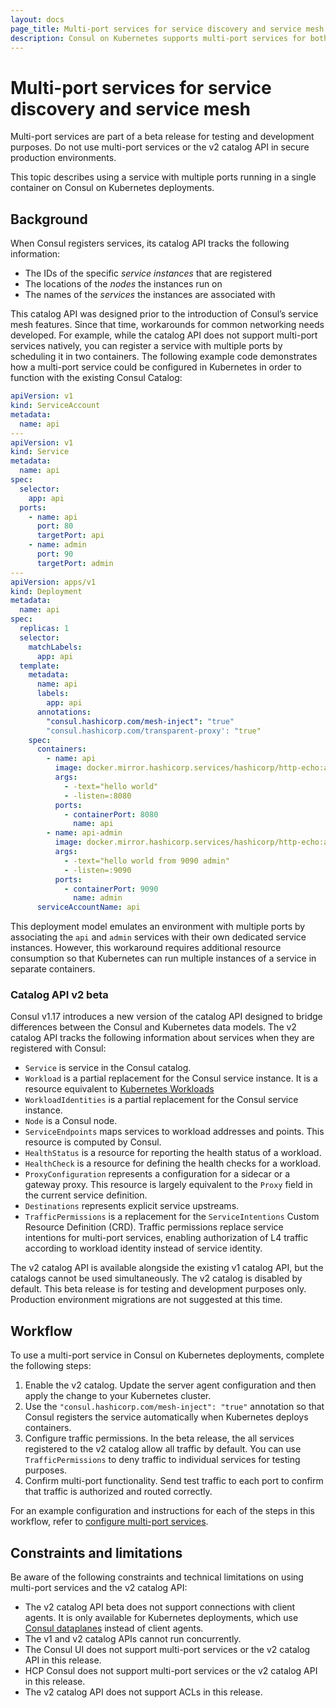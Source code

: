 ```yaml
---
layout: docs
page_title: Multi-port services for service discovery and service mesh
description: Consul on Kubernetes supports multi-port services for both service discovery and service mesh scenarios. Learn about Consul’s v2 catalog changes to support multiple ports for a service running in a single container.
---
```


# Multi-port services for service discovery and service mesh

<Warning>
Multi-port services are part of a beta release for testing and development purposes. Do not use multi-port services or the v2 catalog API in secure production environments.
</Warning>

This topic describes using a service with multiple ports running in a single container on Consul on Kubernetes deployments.

## Background

When Consul registers services, its catalog API tracks the following information:

- The IDs of the specific _service instances_ that are registered
- The locations of the _nodes_ the instances run on
- The names of the _services_ the instances are associated with

This catalog API was designed prior to the introduction of Consul’s service mesh features. Since that time, workarounds for common networking needs developed. For example, while the catalog API does not support multi-port services natively, you can register a service with multiple ports by scheduling it in two containers. The following example code demonstrates how a multi-port service could be configured in Kubernetes in order to function with the existing Consul Catalog:

<CodeBlockConfig hideClipboard>

```yaml
apiVersion: v1
kind: ServiceAccount
metadata:
  name: api
---
apiVersion: v1
kind: Service
metadata:
  name: api
spec:
  selector:
    app: api
  ports:
    - name: api
      port: 80
      targetPort: api
    - name: admin
      port: 90
      targetPort: admin
---
apiVersion: apps/v1
kind: Deployment
metadata:
  name: api
spec:
  replicas: 1
  selector:
    matchLabels:
      app: api
  template:
    metadata:
      name: api
      labels:
        app: api
      annotations:
        "consul.hashicorp.com/mesh-inject": "true"
        "consul.hashicorp.com/transparent-proxy': "true"
    spec:
      containers:
        - name: api
          image: docker.mirror.hashicorp.services/hashicorp/http-echo:alpine
          args:
            - -text="hello world"
            - -listen=:8080
          ports:
            - containerPort: 8080
              name: api
        - name: api-admin
          image: docker.mirror.hashicorp.services/hashicorp/http-echo:alpine
          args:
            - -text="hello world from 9090 admin"
            - -listen=:9090
          ports:
            - containerPort: 9090
              name: admin
      serviceAccountName: api
```

</CodeBlockConfig>

This deployment model emulates an environment with multiple ports by associating the `api` and `admin` services with their own dedicated service instances. However, this workaround requires additional resource consumption so that Kubernetes can run multiple instances of a service in separate containers.

### Catalog API v2 beta

Consul v1.17 introduces a new version of the catalog API designed to bridge differences between the Consul and Kubernetes data models. The v2 catalog API tracks the following information about services when they are registered with Consul:

- `Service` is service in the Consul catalog.
- `Workload` is a partial replacement for the Consul service instance. It is a resource equivalent to [Kubernetes Workloads](https://kubernetes.io/docs/concepts/workloads/)
- `WorkloadIdentities` is a partial replacement for the Consul service instance.
- `Node` is a Consul node.
- `ServiceEndpoints` maps services to workload addresses and points. This resource is computed by Consul.
- `HealthStatus` is a resource for reporting the health status of a workload.
- `HealthCheck` is a resource for defining the health checks for a workload.
- `ProxyConfiguration` represents a configuration for a sidecar or a gateway proxy. This resource is largely equivalent to the `Proxy` field in the current service definition.
- `Destinations` represents explicit service upstreams.
- `TrafficPermissions` is a replacement for the `ServiceIntentions` Custom Resource Definition (CRD). Traffic permissions replace service intentions for multi-port services, enabling authorization of L4 traffic according to workload identity instead of service identity.

The v2 catalog API is available alongside the existing v1 catalog API, but the catalogs cannot be used simultaneously. The v2 catalog is disabled by default. This beta release is for testing and development purposes only. Production environment migrations are not suggested at this time.

## Workflow

To use a multi-port service in Consul on Kubernetes deployments, complete the following steps:

1. Enable the v2 catalog. Update the server agent configuration and then apply the change to your Kubernetes cluster.
1. Use the `"consul.hashicorp.com/mesh-inject": "true"` annotation so that Consul registers the service automatically when Kubernetes deploys containers.
1. Configure traffic permissions. In the beta release, the all services registered to the v2 catalog allow all traffic by default. You can use `TrafficPermissions` to deny traffic to individual services for testing purposes.
1. Confirm multi-port functionality. Send test traffic to each port to confirm that traffic is authorized and routed correctly.

For an example configuration and instructions for each of the steps in this workflow, refer to [configure multi-port services](/consul/docs/k8s/multiport/configure).

## Constraints and limitations

Be aware of the following constraints and technical limitations on using multi-port services and the v2 catalog API:

- The v2 catalog API beta does not support connections with client agents. It is only available for Kubernetes deployments, which use [Consul dataplanes](consul/docs/connect/dataplane) instead of client agents.
- The v1 and v2 catalog APIs cannot run concurrently.
- The Consul UI does not support multi-port services or the v2 catalog API in this release.
- HCP Consul does not support multi-port services or the v2 catalog API in this release.
- The v2 catalog API does not support ACLs in this release.
